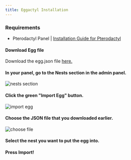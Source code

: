 ```yaml
---
title: Eggactyl Installation
---
```


### Requirements
- Pterodactyl Panel | [Installation Guide for Pterodactyl](https://pterodactyl.io/panel/1.0/getting_started.html)

#### Download Egg file
Download the egg.json file <a href="https://cdn.eggactyl.cloud/files/egg.json" download target="_blank">here.</a>

#### In your panel, go to the Nests section in the admin panel.
![nests section](./src/assets/install_nests.jpg)


#### Click the green "Import Egg" button.
![import egg](./src/assets/install_import.jpg)


#### Choose the JSON file that you downloaded earlier.
![choose file](./src/assets/install_upload_file.jpg)

#### Select the nest you want to put the egg into.



#### Press Import!
